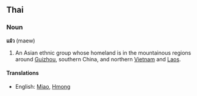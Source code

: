 ==Thai==
===Noun===
'''แม้ว''' (maew)

# An Asian ethnic group whose homeland is in the mountainous regions around [[Guizhou]], southern China, and northern [[Vietnam]] and [[Laos]].

====Translations====
*English: [[Miao]], [[Hmong]]